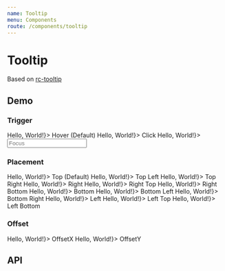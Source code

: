 ```yaml
---
name: Tooltip
menu: Components
route: /components/tooltip
---
```




# Tooltip

Based on [rc-tooltip](https://github.com/react-component/tooltip)

## Demo

### Trigger

<Playground>
  <Container>
    <Tooltip trigger={['hover']} overlay={<h1>Hello, World!</h1>}>
      <Box>Hover (Default)</Box>
    </Tooltip>
    <Tooltip trigger={['click']} overlay={<h1>Hello, World!</h1>}>
      <Box>Click</Box>
    </Tooltip>
    <Tooltip trigger={['focus']} overlay={<h1>Hello, World!</h1>}>
      <input placeholder="Focus" />
    </Tooltip>
  </Container>
</Playground>

### Placement

<Playground>
  <Container>
    <Tooltip placement="top" overlay={<h1>Hello, World!</h1>}>
      <Box>Top (Default)</Box>
    </Tooltip>
    <Tooltip placement="topLeft" overlay={<h1>Hello, World!</h1>}>
      <Box>Top Left</Box>
    </Tooltip>
    <Tooltip placement="topRight" overlay={<h1>Hello, World!</h1>}>
      <Box>Top Right</Box>
    </Tooltip>
  </Container>
  <Container>
    <Tooltip placement="right" overlay={<h1>Hello, World!</h1>}>
      <Box>Right</Box>
    </Tooltip>
    <Tooltip placement="rightTop" overlay={<h1>Hello, World!</h1>}>
      <Box>Right Top</Box>
    </Tooltip>
    <Tooltip placement="rightBottom" overlay={<h1>Hello, World!</h1>}>
      <Box>Right Bottom</Box>
    </Tooltip>
  </Container>
  <Container>
    <Tooltip placement="bottom" overlay={<h1>Hello, World!</h1>}>
      <Box>Bottom</Box>
    </Tooltip>
    <Tooltip placement="bottomLeft" overlay={<h1>Hello, World!</h1>}>
      <Box>Bottom Left</Box>
    </Tooltip>
    <Tooltip placement="bottomRight" overlay={<h1>Hello, World!</h1>}>
      <Box>Bottom Right</Box>
    </Tooltip>
  </Container>
  <Container>
    <Tooltip placement="left" overlay={<h1>Hello, World!</h1>}>
      <Box>Left</Box>
    </Tooltip>
    <Tooltip placement="leftTop" overlay={<h1>Hello, World!</h1>}>
      <Box>Left Top</Box>
    </Tooltip>
    <Tooltip placement="leftBottom" overlay={<h1>Hello, World!</h1>}>
      <Box>Left Bottom</Box>
    </Tooltip>
  </Container>
</Playground>

### Offset

<Playground>
  <Container>
    <Tooltip placement="right" offsetX={20} overlay={<h1>Hello, World!</h1>}>
      <Box>OffsetX</Box>
    </Tooltip>
    <Tooltip placement="top" offsetY={-20} overlay={<h1>Hello, World!</h1>}>
      <Box>OffsetY</Box>
    </Tooltip>
  </Container>
</Playground>

## API

<Props of={Tooltip} />
